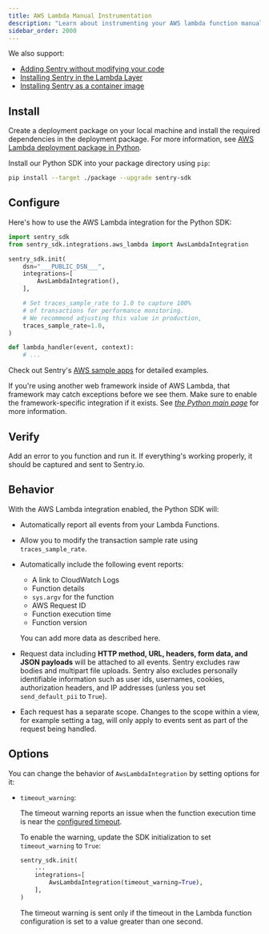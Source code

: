 ```yaml
---
title: AWS Lambda Manual Instrumentation
description: "Learn about instrumenting your AWS lambda function manually using Sentry."
sidebar_order: 2000
---
```


<Note>

We also support:

- [Adding Sentry without modifying your code](/product/integrations/cloud-monitoring/aws-lambda/)
- [Installing Sentry in the Lambda Layer](/platforms/python/integrations/aws-lambda/manual-layer/)
- [Installing Sentry as a container image](/platforms/python/integrations/aws-lambda/container-image/)

</Note>

## Install

Create a deployment package on your local machine and install the required dependencies in the deployment package.
For more information, see [AWS Lambda deployment package in Python](https://docs.aws.amazon.com/lambda/latest/dg/python-package.html).

Install our Python SDK into your package directory using `pip`:

```bash
pip install --target ./package --upgrade sentry-sdk
```

## Configure

Here's how to use the AWS Lambda integration for the Python SDK:

```python
import sentry_sdk
from sentry_sdk.integrations.aws_lambda import AwsLambdaIntegration

sentry_sdk.init(
    dsn="___PUBLIC_DSN___",
    integrations=[
        AwsLambdaIntegration(),
    ],

    # Set traces_sample_rate to 1.0 to capture 100%
    # of transactions for performance monitoring.
    # We recommend adjusting this value in production,
    traces_sample_rate=1.0,
)

def lambda_handler(event, context):
    # ...
```

Check out Sentry's [AWS sample apps](https://github.com/getsentry/examples/tree/master/aws-lambda/python) for detailed examples.

<Alert level="info" title="Note">

If you're using another web framework inside of AWS Lambda, that framework may catch exceptions before we see them. Make sure to enable the framework-specific integration if it exists. See [_the Python main page_](/platforms/python/) for more information.

</Alert>

## Verify

Add an error to you function and run it. If everything's working properly, it should be captured and sent to Sentry.io.

## Behavior

With the AWS Lambda integration enabled, the Python SDK will:

- Automatically report all events from your Lambda Functions.
- Allow you to <PlatformLink to="/configuration/filtering/">modify the transaction sample rate</PlatformLink> using `traces_sample_rate`.
- Automatically include the following event reports:

  - A link to CloudWatch Logs
  - Function details
  - `sys.argv` for the function
  - AWS Request ID
  - Function execution time
  - Function version

  You can add more data as described <PlatformLink to="/enriching-events/">here</PlatformLink>.

- Request data including **HTTP method, URL, headers, form data, and JSON payloads** will be attached to all events. Sentry excludes raw bodies and multipart file uploads. Sentry also excludes personally identifiable information such as user ids, usernames, cookies, authorization headers, and IP addresses (unless you set `send_default_pii` to `True`).

- Each request has a separate scope. Changes to the scope within a view, for example setting a tag, will only apply to events sent as part of the request being handled.

## Options

You can change the behavior of `AwsLambdaIntegration` by setting options for it:

- `timeout_warning`:

  The timeout warning reports an issue when the function execution time is near
  the [configured timeout](https://docs.aws.amazon.com/lambda/latest/dg/configuration-console.html).

  To enable the warning, update the SDK initialization to set `timeout_warning` to `True`:

  ```python
  sentry_sdk.init(
      ...
      integrations=[
          AwsLambdaIntegration(timeout_warning=True),
      ],
  )
  ```

  The timeout warning is sent only if the timeout in the Lambda function configuration is set to a value greater than one second.
